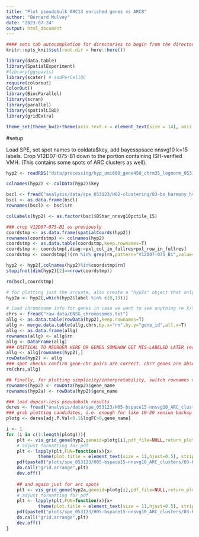 ```yaml
---
title: "Plot pseudobulk ARC13 enriched genes vs ARC8"
author: "Bernard Mulvey"
date: "2023-07-24"
output: html_document
---
```



```r
#### sets tab autocompletion for directories to begin from the directory containing the .Rproj session, instead of the script's directory if different
knitr::opts_knit$set(root.dir = here::here())

library(data.table)
library(SpatialExperiment)
#library(ggspavis)
library(scater) # addPerCellQC
require(colorout)
ColorOut()
library(BiocParallel)
library(scran)
library(parallel)
library(spatialLIBD)
library(gridExtra)

theme_set(theme_bw()+theme(axis.text.x = element_text(size = 14), axis.title.x = element_text(size = 16), axis.text.y = element_text(size = 14), axis.title.y = element_text(size =16), plot.title = element_text(size = 20,hjust=0.5), strip.text = element_text(size=18), legend.text = element_text(size=10), legend.title = element_text(size=11,hjust=0.5)))
```

#setup

Load SPE, set spot names to coldata$key, add bayesspsace nnsvg10 k=15 labels. Crop V12D07-075-B1 down to the portion containing ISH-verified VMH. (This contains some spots of ARC clusters as well).
```r
hyp2 <- readRDS("data/processing/hyp_umi600_gene450_chrm35_lognorm_053123.RDS")

colnames(hyp2) <- colData(hyp2)$key

bscl <- fread("analysis/data/spe_053123/H02-clustering/03-bs_harmony_hvg1020_nnsvg1020_9-15-20-31_out/BSpace_Harmony_nnsvg10pctile_15.txt")
bscl <- as.data.frame(bscl)
rownames(bscl) <- bscl$rn

colLabels(hyp2) <- as.factor(bscl$BShar_nnsvg10pctile_15)

### crop V12D07-075-B1 as previously
coordstmp <- as.data.frame(spatialCoords(hyp2))
rownames(coordstmp) <- colnames(hyp2)
coordstmp <- as.data.table(coordstmp,keep.rownames=T)
coordstmp <- coordstmp[,diag:=pxl_col_in_fullres+pxl_row_in_fullres]
coordstmp <- coordstmp[!(rn %in% grep(rn,pattern="V12D07-075_B1",value=T)&diag>30000)]

hyp2 <- hyp2[,colnames(hyp2)%in%coordstmp$rn]
stopifnot(dim(hyp2)[2]==nrow(coordstmp))

rm(bscl,coordstmp)

# for plotting just the arcuate, also create a "hyp2a" object that only covers clusters 8 and 13
hyp2a <- hyp2[,which(hyp2$label %in% c(8,13))]

# load chromosome info for genes in case we want to see anything re X/Y later. (queried rownames of hyp2 in biomart human genes v 109 for this.)
chrs <- fread("raw-data/ENSG_chromosomes.txt")
allg <- as.data.table(rowData(hyp2),keep.rownames=T)
allg <- merge.data.table(allg,chrs,by.x="rn",by.y="gene_id",all.x=T)
allg <- as.data.frame(allg)
rownames(allg) <- allg$rn
allg <- DataFrame(allg)
### CRITICAL TO REORDER HERE OR GENES SOMEHOW GET MIS-LABELED LATER (easy test for this is examining DDX3Y expression spotplot in hyp2 now vs after)
allg <- allg[rownames(hyp2),]
rowData(hyp2) <- allg
### spot checks confirm gene-chr pairs are correct. chrY genes are absent in female samples up to this point.
rm(chrs,allg)

## finally, for plotting simplicity/interpretability, switch rownames to gene names
rownames(hyp2) <- rowData(hyp2)$gene_name
rownames(hyp2a) <- rowData(hyp2)$gene_name

### load dupcor-less pseudobulk results
deres <- fread("analysis/data/spe_053123/H05-bspace15-nnsvg10_ARC_clusters/pseudobulk_ARC13-vs-ARC8_NOdupcor.txt")
### grab plotting candidates, i.e. enough for like 10-20 xenium backup genes (50 or so). specifically, we weren't able to discern cluster 13 markers using findmarkers metrics, so we want 13>8 genes (logFC>0)
plotg <- deres[adj.P.Val<0.1&logFC>0,gene_name]
``` 

```r
i <- 1
for (i in c(1:length(plotg))){
    plt <- vis_grid_gene(hyp2,geneid=plotg[i],pdf_file=NULL,return_plots=T,spatial=F,point_size=1)
    # adjust formatting for pdf
    plt <- lapply(plt,FUN=function(x){x+
            theme(plot.title = element_text(size = 11,hjust=0.5), strip.text = element_text(size=10), legend.text = element_text(size=10), legend.title = element_text(size=10,hjust=0.5))})
    pdf(paste0("plots/spe_053123/H05-bspace15-nnsvg10_ARC_clusters/03-Pseudobulk ARC13 enriched vs ARC8-no dupcor/",plotg[i],"_ARC13up_allspots.pdf"),height=8,width=10)
    do.call("grid.arrange",plt)
    dev.off()
    
    ## and again just for arc spots
    plt <- vis_grid_gene(hyp2a,geneid=plotg[i],pdf_file=NULL,return_plots=T,spatial=F,point_size = 1)
    # adjust formatting for pdf
    plt <- lapply(plt,FUN=function(x){x+
            theme(plot.title = element_text(size = 11,hjust=0.5), strip.text = element_text(size=10), legend.text = element_text(size=10), legend.title = element_text(size=10,hjust=0.5))})
    pdf(paste0("plots/spe_053123/H05-bspace15-nnsvg10_ARC_clusters/03-Pseudobulk ARC13 enriched vs ARC8-no dupcor/",plotg[i],"_ARC13up_arconly.pdf"),height=8,width=10)
    do.call("grid.arrange",plt)
    dev.off()
}





```
